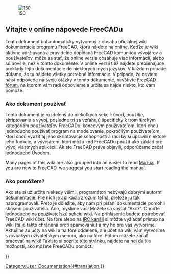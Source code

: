 <languages/>
{{Docnav
|
|[[About_FreeCAD|O FreeCADe]]
}}

[[Image:Crystal_Clear_app_tutorials.png|right|150]]

<span id="Welcome_to_the_FreeCAD_on-line_help"></span>
== Vitajte v online nápovede FreeCADu ==

<div class="mw-translate-fuzzy">
Tento dokument bol automaticky vytvorený z obsahu oficiálnej wiki dokumentácie programu FreeCAD, ktorú nájdete na [http://www.freecadweb.org/wiki/index.php?title=Main_Page online]. Keďže je wiki aktívne udržiavaná a pravidelne dopĺňaná FreeCAD komunitou vývojárov a používateľov, môže sa stať, že online verzia obsahuje viac informácií, alebo sú novšie, než v tomto dokumente. V online verzii tiež nájdete prebiehajúce preklady tejto dokumentácie do niektorých iných jazykov. V každom prípade dúfame, že tu nájdete všetky potrebné informácie. V prípade, že neviete nájsť odpovede na svoje otázky v tomto dokumente, navštívte [http://forum.freecadweb.org/index.php FreeCAD fórum], na ktorom vám radi odpovieme a určite sa nájde niekto, kto vám pomôže.
</div>

<span id="How_to_use"></span>
=== Ako dokument používať ===

<div class="mw-translate-fuzzy">
Tento dokument je rozdelený do niekoľkých sekcií: úvod, použitie, skriptovanie a vývoj, posledné tri sa vzťahujú špecificky k trom širokým kategóriám používateľov FreeCADu: koncovým používateľom, ktorí chcú jednoducho používať program na modelovanie, pokročilým používateľom, ktorí chcú využiť aj jeho skriptovacie schopnosti a radi by si upravili niektoré jeho funkcie, a vývojárom, ktorí môžu kód FreeCADu použiť ako základ pre vývoj vlastných aplikácií. Ak ste FreeCAD práve objavili, odporúčame začať jednoducho Úvodom.
</div>

<div lang="en" dir="ltr" class="mw-content-ltr">
Many pages of this wiki are also grouped into an easier to read [[Manual|Manual]]. If you are new to FreeCAD, we suggest you start reading the manual.
</div>

<span id="Contribute"></span>
=== Ako pomôžem? ===

<div class="mw-translate-fuzzy">
Ako ste si už určite niekedy všimli, programátori nebývajú dobrými autormi dokumentácie! Pre nich je aplikácia zrozumiteľná, pretože ju tak naprogramovali. Preto je dôležité, aby nám pri písaní dokumentácie pomohli skúsení používatelia. Áno, myslíme vás! Môžete sa spýtať "Ako?". Choďte jednoducho na [http://www.freecadweb.org/wiki/index.php používateľskú sekciu wiki]. Na prihlásenie budete potrebovať FreeCAD wiki účet. Na fóre alebo na [https://www.freecadweb.org/wiki/Help#Chat IRC kanáli] si môžte vyžiadať prístup na wiki (tá je takto chránená proti spamovaniu) a my ho pre vás vytvoríme. Aktuálne sú účty na wiki a na fóre oddelené, ale účet na wiki vám vytvoríme s rovnakým užívateľským menom, ako na fóre. Potom môžete začať pracovať na wiki!  Takisto si pozrite [http://www.freecadweb.org/wiki/index.php?title=Help_FreeCAD túto stránku], nájdete na nej ďalšie možnosti, ako môžete FreeCADu pomôcť.
</div>

{{Docnav
|
|[[About_FreeCAD|O FreeCADe]]
}}

{{Userdocnavi{{#translation:}}}}
[[Category:User_Documentation{{#translation:}}]]